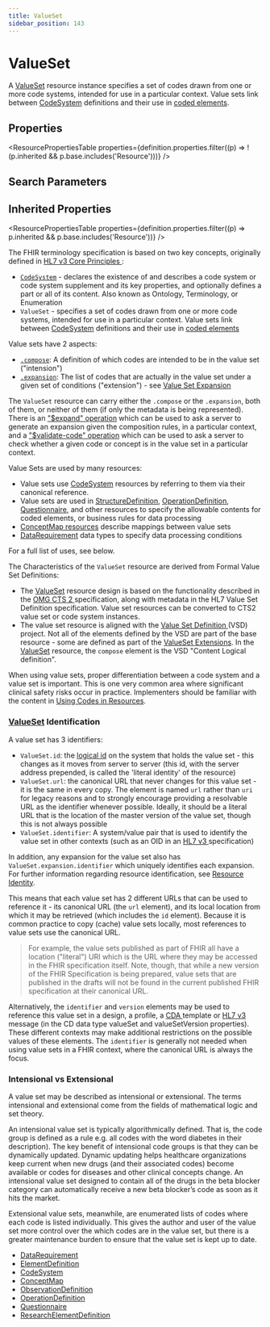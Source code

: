 ```yaml
---
title: ValueSet
sidebar_position: 143
---
```


# ValueSet

A <a href="/docs/api/fhir/resources/valueset">ValueSet</a> resource instance specifies a set of codes drawn from one or more code systems, intended for use in a particular context. Value sets link between [CodeSystem](./codesystem) definitions and their use in [coded elements](https://www.hl7.org/fhir/terminologies.html).

<Tabs queryString="intro-section">
<TabItem value="schema" label="Schema" default>


## Properties


<ResourcePropertiesTable properties={definition.properties.filter((p) => !(p.inherited && p.base.includes('Resource')))} />

## Search Parameters

<SearchParamsTable searchParams={definition.searchParameters} />

## Inherited Properties

<ResourcePropertiesTable properties={definition.properties.filter((p) => p.inherited && p.base.includes('Resource'))} />

</TabItem>
  <TabItem value="usage" label="Usage">
    <div> <a name="scope"></a>  <p> The FHIR terminology specification is based on two key concepts, originally defined in <a href="http://www.hl7.org/documentcenter/public/standards/V3/core_principles/infrastructure/coreprinciples/v3modelcoreprinciples.html">HL7 v3 Core Principles </a>: </p> <ul> <li> <code><a href="/docs/api/fhir/resources/codesystem">CodeSystem</a></code> - declares the existence of and describes a code system or code system supplement and its key properties, and optionally defines a part or all of its content. Also known as Ontology, Terminology, or Enumeration</li> <li> <code>ValueSet</code> - specifies a set of codes drawn from one or more code systems, intended for use in a particular context. Value sets link between <a href="/docs/api/fhir/resources/codesystem">CodeSystem</a> definitions and their use in <a href="https://www.hl7.org/fhir/terminologies.html">coded elements</a></li> </ul> <p> Value sets have 2 aspects: </p> <ul>  <li><code><a href="https://www.hl7.org/fhir/valueset-definitions.html#ValueSet.compose">.compose</a></code>: A definition of which codes are intended to be in the value set ("intension")</li>  <li><code><a href="https://www.hl7.org/fhir/valueset-definitions.html#ValueSet.expansion">.expansion</a></code>: The list of codes that are actually in the value set under a given set of conditions ("extension") - see <a href="/docs/api/fhir/resources/valueset">Value Set Expansion</a></li> </ul> <p> The <code>ValueSet</code> resource can carry either the <code>.compose</code> or the <code>.expansion</code>, both of them, or neither of them (if only the metadata is being represented). There is an <a href="https://www.hl7.org/fhir/valueset-operation-expand.html">"$expand" operation</a> which can be used to ask a server to generate an expansion given the composition rules, in a particular context, and a <a href="https://www.hl7.org/fhir/valueset-operation-validate-code.html">"$validate-code" operation</a> which can be used to ask a server to  check whether a given code or concept is in the value set in a particular context. </p> </div>
    </TabItem>
  <TabItem value="relationships" label="Relationships">
    <div> <a name="relationships"></a>  <p> Value Sets are used by many resources: </p> <ul>  <li>Value sets use <a href="/docs/api/fhir/resources/codesystem">CodeSystem</a> resources by referring to them via their canonical reference.</li>  <li>Value sets are used in <a href="/docs/api/fhir/resources/structuredefinition">StructureDefinition</a>,      <a href="/docs/api/fhir/resources/operationdefinition">OperationDefinition</a>, <a href="/docs/api/fhir/resources/questionnaire">Questionnaire</a>, and other resources     to specify the allowable contents for coded elements, or business rules for data processing</li>  <li><a href="/docs/api/fhir/resources/conceptmap">ConceptMap resources</a> describe mappings between value sets</li>  <li><a href="https://www.hl7.org/fhir/meta/api/fhir/datatypes/datarequirement">DataRequirement</a> data types to specify data processing conditions</li> </ul> <p> For a full list of uses, see below. </p> <p> The Characteristics of the <code>ValueSet</code> resource are derived from Formal Value Set Definitions: </p> <ul>   <li>The <a href="/docs/api/fhir/resources/valueset">ValueSet</a> resource design is based on the functionality described in the <a href="http://www.omg.org/spec/CTS2/1.0/">OMG CTS 2 </a> specification, along   with metadata in the HL7 Value Set Definition specification. Value set resources can be converted to CTS2   value set or code system instances.</li>  <li>The value set resource is aligned with the <a href="https://confluence.hl7.org/display/VOC/Characteristics+of+a+Value+Set+Definition+%28VSD%29+Project">Value Set Definition </a> (VSD) project.   Not all of the elements defined by the VSD are part of the base resource - some are defined as part of the <a href="https://www.hl7.org/fhir/valueset-extensions.html">ValueSet <a href="/docs/api/fhir/datatypes/extension">Extensions</a></a>.  In the <a href="/docs/api/fhir/resources/valueset">ValueSet</a> resource, the <code>compose</code> element is the VSD "Content Logical definition".</li> </ul> </div>
    </TabItem>
  <TabItem value="backgroundAndContext" label="Background and Context">
    <div> <a name="context"></a>   <p> When using value sets, proper differentiation between a code system and a value set is important.  This is one very common area where significant clinical safety risks occur in practice. Implementers should be familiar with the content in <a href="https://www.hl7.org/fhir/terminologies.html">Using Codes in Resources</a>. </p>  <a name="ident"></a> <h3 class="self-link-parent"> <a href="/docs/api/fhir/resources/valueset">ValueSet</a> Identification <a href="/docs/api/fhir/resources/valueset" title="link to here" class="self-link"></a></h3> <p> A value set has 3 identifiers: </p> <ul>  <li><code>ValueSet.id</code>: the <a href="https://www.hl7.org/fhir/resource.html#id">logical id</a> on the system that holds the value set - this changes as it moves from server to server (this id, with the server address prepended, is called the 'literal identity' of the resource)</li>  <li><code>ValueSet.url</code>: the canonical URL that never changes for this value set - it is the same in every copy. The element is named <code>url</code> rather than <code>uri</code> for legacy reasons and to strongly encourage providing a resolvable URL as the identifier whenever possible. Ideally, it should be a literal URL that is the location of the master version of the value set, though this is not always possible</li>  <li><code>ValueSet.identifier</code>: A system/value pair that is used to identify the value set in other contexts (such as an OID in an <a href="https://www.hl7.org/implement/standards/product_brief.cfm?product_id=186">HL7 v3 </a> specification)</li> </ul> <p> In addition, any expansion for the value set also has <code>ValueSet.expansion.identifier</code> which uniquely identifies each expansion. For further information regarding resource identification, see <a href="https://www.hl7.org/fhir/resource.html#id">Resource Identity</a>. </p>  <p> This means that each value set has 2 different URLs that can be used to reference it - its canonical URL (the <code>url</code> element), and its local location from which it may be retrieved (which includes the <code>id</code> element). Because it is common practice to copy (cache) value sets locally, most references to value sets use the canonical URL.  </p> <blockquote> <p> For example, the value sets published as part of FHIR all have a location ("literal") URI which is the URL where they may be accessed in the FHIR specification itself. Note, though, that while a new version of the FHIR Specification is being prepared, value sets that are published in the drafts will not be found in the current published FHIR specification at their canonical URL.  </p> </blockquote>  <p> Alternatively, the <code>identifier</code> and <code>version</code> elements may be used to reference this value set in a  design, a profile, a <a href="http://www.hl7.org/implement/standards/product_brief.cfm?product_id=7">CDA </a> template  or <a href="https://www.hl7.org/implement/standards/product_brief.cfm?product_id=186">HL7 v3 </a> message (in the CD data  type valueSet and valueSetVersion properties). These different contexts may make additional restrictions on the  possible values of these elements.  The <code>identifier</code> is generally not needed when using value sets in a FHIR context, where the canonical URL is always the focus. </p>  <a name="int-ext"></a> <h3 class="self-link-parent"> Intensional vs Extensional <a href="https://www.hl7.org/fhir/valueset.html#int-ext" title="link to here" class="self-link"></a></h3> <p> A value set may be described as intensional or extensional. The terms intensional and extensional come from the fields of mathematical logic and set theory.  </p> <p> An intensional value set is typically algorithmically defined. That is, the code group is defined as a rule e.g. all codes with the word diabetes in their  description). The key benefit of intensional code groups is that they can be dynamically updated. Dynamic updating helps healthcare organizations keep  current when new drugs (and their associated codes) become available or codes for diseases and other clinical concepts change. An intensional value set  designed to contain all of the drugs in the beta blocker category can automatically receive a new beta blocker’s code as soon as it hits the market. </p> <p> Extensional value sets, meanwhile, are enumerated lists of codes where each code is listed individually. This gives the author and user of the value set  more control over the which codes are in the value set, but there is a greater maintenance burden to ensure that the value set is kept up to date. </p>  </div>
    </TabItem>
  <TabItem value="referencedBy" label="Referenced By">
    <ul><li><a href="https://www.hl7.org/fhir/metadatatypes.html#DataRequirement">DataRequirement</a></li>
<li><a href="/docs/api/fhir/datatypes/elementdefinition">ElementDefinition</a></li>
<li><a href="/docs/api/fhir/resources/codesystem">CodeSystem</a></li>
<li><a href="/docs/api/fhir/resources/conceptmap">ConceptMap</a></li>
<li><a href="/docs/api/fhir/resources/observationdefinition">ObservationDefinition</a></li>
<li><a href="/docs/api/fhir/resources/operationdefinition">OperationDefinition</a></li>
<li><a href="/docs/api/fhir/resources/questionnaire">Questionnaire</a></li>
<li><a href="/docs/api/fhir/resources/researchelementdefinition">ResearchElementDefinition</a></li></ul>
    </TabItem>

</Tabs>
